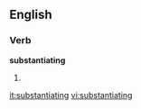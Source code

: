 ==English==

===Verb===
'''substantiating'''

# {{present participle of|[[substantiate]]}}

[[it:substantiating]]
[[vi:substantiating]]